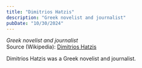 ```yaml
---
title: "Dimitrios Hatzis"
description: "Greek novelist and journalist"
pubDate: "10/30/2024"
---
```


*Greek novelist and journalist*  
Source (Wikipedia): [Dimitrios Hatzis][1]

Dimitrios Hatzis was a Greek novelist and journalist.

[1]: https://en.wikipedia.org/wiki/Dimitrios_Hatzis
